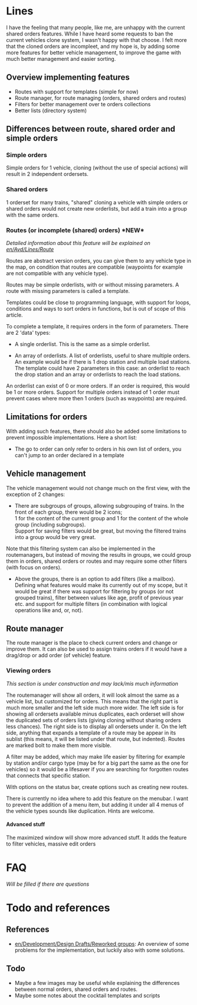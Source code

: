 {{en/Ambox| type=notice
| image=en/Current event.png | alt=Status
| text=The current fase of this document is a '''draft''' that discribes a possible user interface. There is currently no implementation and this document doesn't care about coding, with the exception of limitations.
}}<br /><!-- small hack -->

= Lines =

I have the feeling that many people, like me, are unhappy with the current shared orders features. While I have heard some requests to ban the current vehicles clone system, I wasn't happy with that choose. I felt more that the cloned orders are incompleet, and my hope is, by adding some more features for better vehicle management, to improve the game with much better management and easier sorting.

{{en/Warning| the content is a draft and may be unreadable for people NOT having the same idea as I do. I will try to do my best to make the content more readable in the future.}}

{{en/Note| Feedback is always possible in the discussion section, so if you want more information, have questions about this project, feel free to ask there. Suggestions are welcome too.}}

== Overview implementing features ==

* Routes with support for templates (simple for now)
* Route manager, for route managing (orders, shared orders and routes)
* Filters for better management over te orders collections
* Better lists (directory system)

== Differences between route, shared order and simple orders ==

=== Simple orders ===

Simple orders for 1 vehicle, cloning (without the use of special actions) will result in 2 independent ordersets.

=== Shared orders ===

1 orderset for many trains, "shared" cloning a vehicle with simple orders or shared orders would not create new orderlists, but add a train into a group with the same orders.

=== Routes (or incomplete (shared) orders) *NEW*===

''Detailed information about this feature will be explained on [[en/Avd/Lines/Route]]''

Routes are abstract version orders, you can give them to any vehicle type in the map, on condition that routes are compatible (waypoints for example are not compatible with any vehicle type).

Routes may be simple orderlists, with or without missing parameters. A route with missing parameters is called a template.

Templates could be close to programming language, with support for loops, conditions and ways to sort orders in functions, but is out of scope of this article.

To complete a template, it requires orders in the form of parameters. There are 2 'data' types:

* A single orderlist. This is the same as a simple orderlist.

* An array of orderlists. A list of orderlists, useful to share multiple orders. An example would be if there is 1 drop station and multiple load stations. The template could have 2 parameters in this case: an orderlist to reach the drop station and an array or orderlists to reach the load stations.

An orderlist can exist of 0 or more orders. If an order is required, this would be 1 or more orders. Support for multiple orders instead of 1 order must prevent cases where more then 1 orders (such as waypoints) are required.

== Limitations for orders ==

With adding such features, there should also be added some limitations to prevent impossible implementations. Here a short list:

* The go to order can only refer to orders in his own list of orders, you can't jump to an order declared in a template

== Vehicle management ==

The vehicle management would not change much on the first view, with the exception of 2 changes:

* There are subgroups of groups, allowing subgrouping of trains. In the front of each group, there would be 2 icons;<br />1 for the content of the current group and 1 for the content of the whole group (including subgroups).<br /> Support for saving filters would be great, but moving the filtered trains into a group would be very great.

Note that this filtering system can also be implemented in the routemanagers, but instead of moving the results in groups, we could group them in orders, shared orders or routes and may require some other filters (with focus on orders).

* Above the groups, there is an option to add filters (like a mailbox). Defining what features would make its currently out of my scope, but it would be great if there was support for filtering by groups (or not grouped trains), filter between values like age, profit of previous year etc. and support for multiple filters (in combination with logical operations like and, or, not).

== Route manager ==

The route manager is the place to check current orders and change or improve them. It can also be used to assign trains orders if it would have a drag/drop or add order (of vehicle) feature.

=== Viewing orders ===
''This section is under construction and may lack/mis much information''

The routemanager will show all orders, it will look almost the same as a vehicle list, but customized for orders. This means that the right part is much more smaller and the left side much more wider. The left side is for showing all ordersets available minus duplicates, each orderset will show the duplicated sets of orders lists (giving cloning without sharing orders less chances). The right side is to display all ordersets under it. On the left side, anything that expands a template of a route may be appear in its sublist (this means, it will be listed under that route, but indented). Routes are marked bolt to make them more visible.

A filter may be added, which may make life easier by filtering for example by station and/or cargo type (may be for a big part the same as the one for vehicles) so it would be a lifesaver if you are searching for forgotten routes that connects that specific station.

With options on the status bar, create options such as creating new routes.

There is currently no idea where to add this feature on the menubar. I want to prevent the addition of a menu item, but adding it under all 4 menus of the vehicle types sounds like duplication. Hints are welcome.

==== Advanced stuff ====
The maximized window will show more advanced stuff. It adds the feature to filter vehicles, massive edit orders

= FAQ =
''Will be filled if there are questions''

= Todo and references =
== References ==
* [[en/Development/Design Drafts/Reworked groups]]: An overview of some problems for the implementation, but luckily also with some solutions.

== Todo ==

* Maybe a few images may be useful while explaining the differences between normal orders, shared orders and routes.
* Maybe some notes about the cocktail templates and scripts